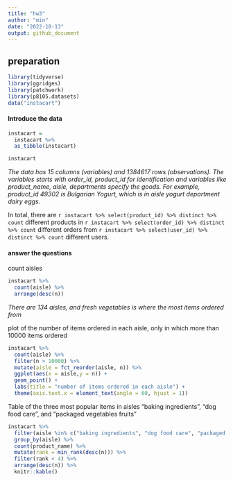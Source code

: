 ```yaml
---
title: "hw3"
author: "min"
date: "2022-10-13"
output: github_document
---
```


## preparation
```r
library(tidyverse)
library(ggridges)
library(patchwork)
library(p8105.datasets)
data("instacart")
```

#### Introduce the data
```r
instacart = 
  instacart %>% 
  as_tibble(instacart)

instacart
```
*The data has 15 columns (variables) and 1384617 rows (observations). The variables starts with order_id, product_id for identification and variables like product_name, aisle, departments specify the goods. For example, product_id 49302 is Bulgarian Yogurt, which is in aisle yogurt department dairy eggs.*

In total, there are `r instacart %>% select(product_id) %>% distinct %>% count` different products in `r instacart %>% select(order_id) %>% distinct %>% count` different orders from `r instacart %>% select(user_id) %>% distinct %>% count` different users.


#### answer the questions

count aisles
```r
instacart %>% 
  count(aisle) %>% 
  arrange(desc(n))
```
*There are 134 aisles, and fresh vegetables is where the most items ordered from*

plot of the number of items ordered in each aisle, only in which more than 10000 items ordered
```r
instacart %>% 
  count(aisle) %>% 
  filter(n > 10000) %>% 
  mutate(aisle = fct_reorder(aisle, n)) %>% 
  ggplot(aes(x = aisle,y = n)) + 
  geom_point() + 
  labs(title = "number of items ordered in each aisle") +
  theme(axis.text.x = element_text(angle = 60, hjust = 1))
```

Table of the three most popular items in aisles “baking ingredients”, “dog food care”, and “packaged vegetables fruits”
```r
instacart %>% 
  filter(aisle %in% c("baking ingredients", "dog food care", "packaged vegetables fruits")) %>% 
  group_by(aisle) %>% 
  count(product_name) %>% 
  mutate(rank = min_rank(desc(n))) %>% 
  filter(rank < 4) %>% 
  arrange(desc(n)) %>%
  knitr::kable()
```

